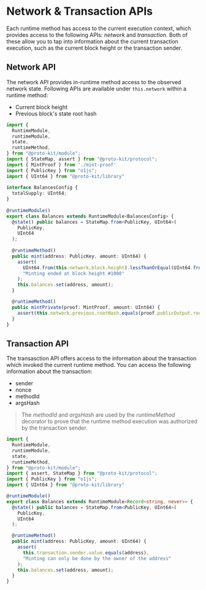 # Network & Transaction APIs

Each runtime method has access to the current execution context, which provides access to the following APIs: _network_ and _transaction_.
Both of these allow you to tap into information about the current transaction execution, such as the current block height or the transaction sender.

## Network API

The network API provides in-runtime method access to the observed network state. Following APIs are available under `this.network` within
a runtime method:
- Current block height
- Previous block's state root hash

```typescript {25-28, 34} showLineNumbers filename="balances.ts"
import {
  RuntimeModule,
  runtimeModule,
  state,
  runtimeMethod,
} from "@proto-kit/module";
import { StateMap, assert } from "@proto-kit/protocol";
import { MintProof } from './mint-proof'
import { PublicKey } from "o1js";
import { UInt64 } from "@proto-kit/library"
 
interface BalancesConfig {
  totalSupply: UInt64;
}
 
@runtimeModule()
export class Balances extends RuntimeModule<BalancesConfig> {
  @state() public balances = StateMap.from<PublicKey, UInt64>(
    PublicKey,
    UInt64
  );
 
  @runtimeMethod()
  public mint(address: PublicKey, amount: UInt64) {
    assert(
      UInt64.from(this.network.block.height).lessThanOrEqual(UInt64.from(1000)),
      "Minting ended at block height #1000"
    );
    this.balances.set(address, amount);
  }

  @runtimeMethod()
  public mintPrivate(proof: MintProof, amount: UInt64) {
    assert(this.network.previous.rootHash.equals(proof.publicOutput.rootHash), "Proof is not valid");
  }
}
```

## Transaction API

The transasction API offers access to the information about the transaction which invoked the current runtime method.
You can access the following information about the transaction:
- sender
- nonce
- methodId
- argsHash

> The _methodId_ and _argsHash_ are used by the _runtimeMethod_ decorator to prove that the runtime method execution was authorized by the transaction sender.

```typescript {21} showLineNumbers filename="balances.ts"
import {
  RuntimeModule,
  runtimeModule,
  state,
  runtimeMethod,
} from "@proto-kit/module";
import { assert, StateMap } from "@proto-kit/protocol";
import { PublicKey } from "o1js";
import { UInt64 } from "@proto-kit/library"

@runtimeModule()
export class Balances extends RuntimeModule<Record<string, never>> {
  @state() public balances = StateMap.from<PublicKey, UInt64>(
    PublicKey,
    UInt64
  );

  @runtimeMethod()
  public mint(address: PublicKey, amount: UInt64) {
    assert(
      this.transaction.sender.value.equals(address),
      "Minting can only be done by the owner of the address"
    );
    this.balances.set(address, amount);
  }
}

```
